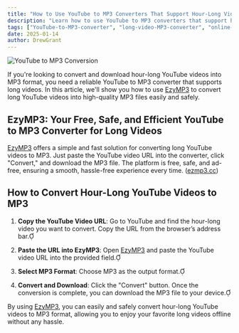 ```yaml
---
title: "How to Use YouTube to MP3 Converters That Support Hour-Long Videos"
description: "Learn how to use YouTube to MP3 converters that support hour-long videos. Discover the easiest and safest way to convert and download long YouTube videos as MP3."
tags: ["YouTube-to-MP3-converter", "long-video-MP3-converter", "online-MP3-converter"]
date: 2025-01-14
author: DrewGrant
---
```


![YouTube to MP3 Conversion](/assets/images/blog/illustration-youtube-to-mp3-converter.webp)

If you're looking to convert and download hour-long YouTube videos into MP3 format, you need a reliable YouTube to MP3 converter that supports long videos. In this article, we'll show you how to use [EzyMP3](/) to convert long YouTube videos into high-quality MP3 files easily and safely.

## EzyMP3: Your Free, Safe, and Efficient YouTube to MP3 Converter for Long Videos

[EzyMP3](/) offers a simple and fast solution for converting long YouTube videos to MP3. Just paste the YouTube video URL into the converter, click "Convert," and download the MP3 file. The platform is free, safe, and ad-free, ensuring a smooth, hassle-free experience every time. ([ezmp3.cc](https://ezmp3.cc/v3?utm_source=chatgpt.com))

## How to Convert Hour-Long YouTube Videos to MP3

1. **Copy the YouTube Video URL**: Go to YouTube and find the hour-long video you want to convert. Copy the URL from the browser’s address bar.

2. **Paste the URL into EzyMP3**: Open [EzyMP3](/) and paste the YouTube video URL into the provided field.

3. **Select MP3 Format**: Choose MP3 as the output format.

4. **Convert and Download**: Click the "Convert" button. Once the conversion is complete, you can download the MP3 file to your device.

By using [EzyMP3](/), you can easily and safely convert hour-long YouTube videos to MP3 format, allowing you to enjoy your favorite long videos offline without any hassle.
